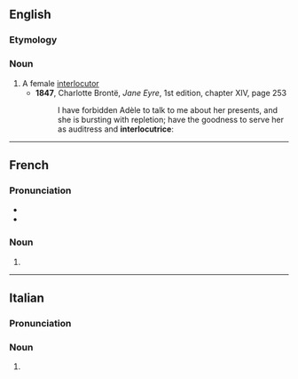 ==English==

===Etymology===
{{bor|en|fr|interlocutrice}}

===Noun===
{{en-noun}}

# A female [[interlocutor]]
#* '''1847''', Charlotte Brontë, ''Jane Eyre'', 1st edition, chapter XIV, page 253
#*: I have forbidden Adèle to talk to me about her presents, and she is bursting with repletion; have the goodness to serve her as auditress and '''interlocutrice''':
#: {{syn|en|interlocutress|interlocutrix}}

----

==French==

===Pronunciation===
* {{fr-IPA}}
* {{audio|fr|LL-Q150 (fra)-Poslovitch-interlocutrice.wav|Audio}}

===Noun===
{{fr-noun|f}}

# {{female equivalent of|fr|interlocuteur}}

----

==Italian==

===Pronunciation===
{{it-pr|interlocutrìce}}

===Noun===
{{it-noun|f}}

# {{female equivalent of|it|interlocutore}}